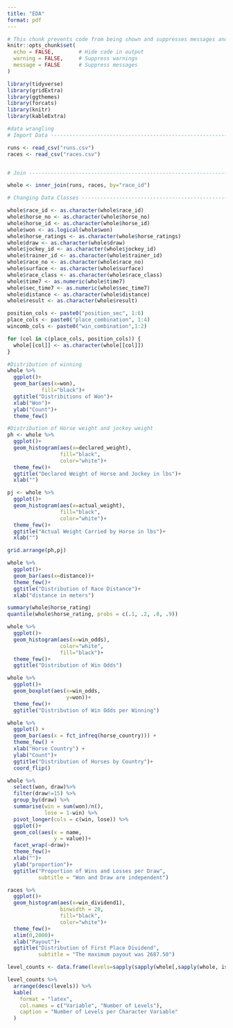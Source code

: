 ```yaml
---
title: "EDA"
format: pdf
---
```


```r
# This chunk prevents code from being shown and suppresses messages and warnings globally
knitr::opts_chunk$set(
  echo = FALSE,        # Hide code in output
  warning = FALSE,     # Suppress warnings
  message = FALSE      # Suppress messages
)
```

```r
library(tidyverse)
library(gridExtra)
library(ggthemes)
library(forcats)
library(knitr)
library(kableExtra)
```

```r
#data wrangling
# Import Data -------------------------------------------------------------

runs <- read_csv("runs.csv")
races <- read_csv("races.csv")


# Join --------------------------------------------------------------------

whole <- inner_join(runs, races, by="race_id")

# Changing Data Classes ---------------------------------------------------

whole$race_id <- as.character(whole$race_id)
whole$horse_no <- as.character(whole$horse_no)
whole$horse_id <- as.character(whole$horse_id)
whole$won <- as.logical(whole$won)
whole$horse_ratings <- as.character(whole$horse_ratings)
whole$draw <- as.character(whole$draw)
whole$jockey_id <- as.character(whole$jockey_id)
whole$trainer_id <- as.character(whole$trainer_id)
whole$race_no <- as.character(whole$race_no)
whole$surface <- as.character(whole$surface)
whole$race_class <- as.character(whole$race_class)
whole$time7 <- as.numeric(whole$time7)
whole$sec_time7 <- as.numeric(whole$sec_time7)
whole$distance <- as.character(whole$distance)
whole$result <- as.character(whole$result)

position_cols <- paste0("position_sec", 1:6)
place_cols <- paste0("place_combination", 1:4)
wincomb_cols <- paste0("win_combination",1:2)

for (col in c(place_cols, position_cols)) {
  whole[[col]] <- as.character(whole[[col]])
}
```



```r
#Distribution of winning
whole %>% 
  ggplot()+
  geom_bar(aes(x=won),
           fill="black")+
  ggtitle("Distribitions of Won")+
  xlab("Won")+
  ylab("Count")+
  theme_few()
```
```r
#Distribution of Horse weight and jockey weight
ph <- whole %>% 
  ggplot()+
  geom_histogram(aes(x=declared_weight),
                 fill="black",
                 color="white")+
  theme_few()+
  ggtitle("Declared Weight of Horse and Jockey in lbs")+
  xlab("")

pj <- whole %>% 
  ggplot()+
  geom_histogram(aes(x=actual_weight),
                 fill="black",
                 color="white")+
  theme_few()+
  ggtitle("Actual Weight Carried by Horse in lbs")+
  xlab("")

grid.arrange(ph,pj)
```
```r
whole %>% 
  ggplot()+
  geom_bar(aes(x=distance))+
  theme_few()+
  ggtitle("Distribution of Race Distance")+
  xlab("distance in meters")
```
```r
summary(whole$horse_rating)
quantile(whole$horse_rating, probs = c(.1, .2, .8, .9))
```
```r
whole %>% 
  ggplot()+
  geom_histogram(aes(x=win_odds),
                 color="white",
                 fill="black")+
  theme_few()+
  ggtitle("Distribution of Win Odds")
```
```r
whole %>% 
  ggplot()+
  geom_boxplot(aes(x=win_odds,
                   y=won))+
  theme_few()+
  ggtitle("Distribution of Win Odds per Winning")
```

```r
whole %>% 
  ggplot() +
  geom_bar(aes(x = fct_infreq(horse_country))) +
  theme_few() +
  xlab("Horse Country") + 
  ylab("Count")+
  ggtitle("Distribution of Horses by Country")+
  coord_flip()
```

```r
whole %>% 
  select(won, draw)%>%
  filter(draw!=15) %>% 
  group_by(draw) %>% 
  summarise(win = sum(won)/n(),
            lose = 1-win) %>% 
  pivot_longer(cols = c(win, lose)) %>% 
  ggplot()+
  geom_col(aes(x = name,
               y = value))+
  facet_wrap(~draw)+
  theme_few()+
  xlab("")+
  ylab("proportion")+
  ggtitle("Proportion of Wins and Losses per Draw",
          subtitle = "Won and Draw are independent")
```


```r
races %>% 
  ggplot()+
  geom_histogram(aes(x=win_dividend1),
                 binwidth = 20,
                 fill="black",
                 color="white")+
  theme_few()+
  xlim(0,2000)+
  xlab("Payout")+
  ggtitle("Distribution of First Place Dividend",
          subtitle = "The maximum payout was 2687.50")
```
\newpage

```r
level_counts <- data.frame(levels=sapply(sapply(whole[,sapply(whole, is.character)], unique), length))

level_counts %>% 
  arrange(desc(levels)) %>% 
  kable(
    format = "latex",
    col.names = c("Variable", "Number of Levels"),
    caption = "Number of Levels per Character Variable"
  )
```



